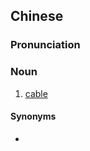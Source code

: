 {{also|缆索}}
==Chinese==
{{zh-forms|s=缆索}}

===Pronunciation===
{{zh-pron
|m=lǎnsuǒ
|cat=n
}}

===Noun===
{{zh-noun}}

# [[cable]]

====Synonyms====
* {{zh-l|纜繩}}